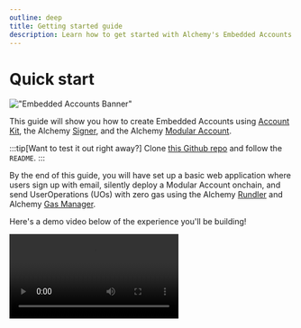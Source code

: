 ```yaml
---
outline: deep
title: Getting started guide
description: Learn how to get started with Alchemy's Embedded Accounts using Account Kit and the Alchemy Signer, Modular Account, Rundler and Gas Manager.
---
```


# Quick start

!["Embedded Accounts Banner"](/images/getting-started/embedded-accounts-banner.png)

This guide will show you how to create Embedded Accounts using [Account Kit](https://accountkit.alchemy.com/resources/terms.html#account-kit), the Alchemy [Signer](https://accountkit.alchemy.com/resources/terms.html#signer), and the Alchemy [Modular Account](https://accountkit.alchemy.com/resources/terms.html#modular-account).

:::tip[Want to test it out right away?]
Clone [this Github repo](https://github.com/alchemyplatform/embedded-accounts-quickstart) and follow the `README`.
:::

By the end of this guide, you will have set up a basic web application where users sign up with email, silently deploy a Modular Account onchain, and send UserOperations (UOs) with zero gas using the Alchemy [Rundler](https://accountkit.alchemy.com/resources/terms.html#bundler) and Alchemy [Gas Manager](https://accountkit.alchemy.com/resources/terms.html#gas-manager).

Here's a demo video below of the experience you'll be building!

<video src="/videos/embedded-accounts-full.mp4" controls></video>
